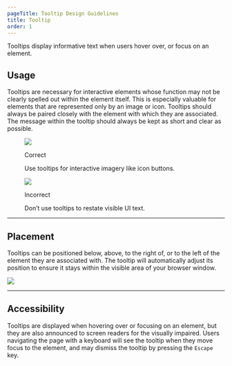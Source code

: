 ```yaml
---
pageTitle: Tooltip Design Guidelines
title: Tooltip
order: 1
---
```



<PageContent componentName="tooltip" type="design">

<LeadParagraph>
  Tooltips display informative text when users hover over, or focus on an
  element.
</LeadParagraph>

## Usage

Tooltips are necessary for interactive elements whose function may not be clearly spelled out within the element itself. This is especially valuable for elements that are represented only by an image or icon. Tooltips should always be paired closely with the element with which they are associated. The message within the tooltip should always be kept as short and clear as possible.

<div className="two-col">
  <div className="row">
    <div className="col col-1">
      <figure>
        <img
          src="../../images/tooltips/Tooltip-imagery.png"
          alt=" "
        />
        <figcaption>
          <p className="title title-correct">Correct</p>
          <p>Use tooltips for interactive imagery like icon buttons.</p>
        </figcaption>
      </figure>
    </div>
    <div className="col col-2">
      <figure>
        <img
          src="../../images/tooltips/Tooltip-repeat-word.png"
          alt=" "
        />
        <figcaption>
          <p className="title title-incorrect">Incorrect</p>
          <p>Don’t use tooltips to restate visible UI text.</p>
        </figcaption>
      </figure>
    </div>
  </div>
</div>

---

## Placement

Tooltips can be positioned below, above, to the right of, or to the left of the element they are associated with. The tooltip will automatically adjust its position to ensure it stays within the visible area of your browser window.

![ ](../../images/tooltips/Tooltip-positions.png)

---

## Accessibility

Tooltips are displayed when hovering over or focusing on an element, but they are also announced to screen readers for the visually impaired. Users navigating the page with a keyboard will see the tooltip when they move focus to the element, and may dismiss the tooltip by pressing the `Escape` key.

</PageContent>
